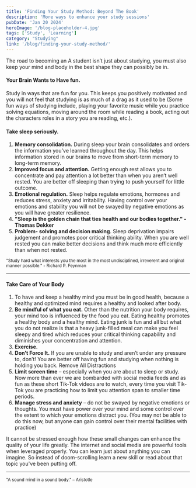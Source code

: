 ```yaml
---
title: 'Finding Your Study Method: Beyond The Book'
description: 'More ways to enhance your study sessions'
pubDate: 'Jan 20 2024'
heroImage: '/blog-placeholder-4.jpg'
tags: ['Study', 'Learning']
category: "Studying"
link: '/blog/finding-your-study-method/'
---
```


The road to becoming an A student isn’t just about studying, you must also keep your mind and body in the best shape they can possibly be in.
#### Your Brain Wants to Have fun.
Study in ways that are fun for you. This keeps you positively motivated and you will not feel that studying is as much of a drag as it used to be (Some fun ways of studying include, playing your favorite music while you practice
solving equations, moving around the room while reading a book, acting out the characters roles
in a story you are reading, etc.).
#### Take sleep seriously.
1. __Memory consolidation.__
During sleep your brain consolidates and orders the information you’ve learned throughout the day. This helps information stored in our brains to move from short-term memory to long-term memory.
2. __Improved focus and attention.__
Getting enough rest allows you to concentrate and pay attention a lot better than when you
aren’t well rested. You are better off sleeping than trying to push yourself for little outcome.
3. __Emotional regulation.__
Sleep helps regulate emotions, hormones and reduces stress, anxiety and irritability. Having
control over your emotions and stability you will not be swayed by negative emotions as you will
have greater resilience.
4. __"Sleep is the golden chain that ties health and our bodies together." - Thomas Dekker__
5. __Problem- solving and decision making__.
Sleep deprivation impairs judgement and promotes poor critical thinking ability. When you are
well rested you can make better decisions and think much more efficiently than when not
rested.

<small>"Study hard what interests you the most in the most undisciplined, irreverent and original manner
possible." - Richard P. Feynman</small><hr/>

#### Take Care of Your Body
1. To have and keep a healthy mind you must be in good health, because a healthy and optimized
mind requires a healthy and looked after body.
2. __Be mindful of what you eat.__
Other than the nutrition your body requires, your mind too is influenced by the food you eat.
Eating healthy promotes a healthy body and a healthy mind. Eating junk is fun and all but what
you do not realize is that a heavy junk-filled meal can make you feel sleepy and tired which
reduces your critical thinking capability and diminishes your concentration and attention.
3. __Exercise.__
4. __Don’t Force It.__ If you are unable to study and aren’t under any pressure to, don’t! You are better off having fun
and studying when nothing is holding you back.
Remove All Distractions
5. __Limit screen time__ – especially when you are about to sleep or study. Now more than ever we are bombarded with social media feeds and as fun as these short Tik-Tok videos are to watch, every time you visit Tik-Tok you are practicing how to limit you attention span to smaller time periods.
6. __Manage stress and anxiety__ – do not be swayed by negative emotions or thoughts. You must
have power over your mind and some control over the extent to which your emotions distract
you. (You may not be able to do this now, but anyone can gain control over their mental
facilities with practice)

It cannot be stressed enough how these small changes can enhance the quality of your life greatly. The internet and social media are powerful tools when leveraged properly. You can learn just about anything you can imagine. So instead of doom-scrolling learn a new skill or read about that topic you've been putting off.
<hr/><small>"A sound mind in a sound body." – Aristotle</small>
